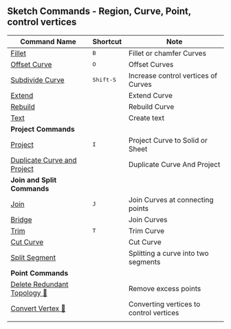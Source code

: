 ## Sketch Commands - Region, Curve, Point, control vertices
| Command Name                                                      | Shortcut           | Note                                    |
| ----------------------------------------------------------------- | ------------------ | --------------------------------------- |
| [Fillet](sketch/fillet)                                           | <kbd>B</kbd>       | Fillet or chamfer Curves                |
| [Offset Curve](sketch/offset-curve)                               | <kbd>O</kbd>       | Offset Curves                           |
| [Subdivide Curve](sketch/subdivide-curve)                         | <kbd>Shift-S</kbd> | Increase control vertices of Curves     |
| [Extend](sketch/extend)                                           |                    | Extend Curve                            |
| [Rebuild](sketch/rebuild)                                     |                    | Rebuild Curve                           |
| [Text](sketch/text)                                               |                    | Create text                             |
| **Project Commands**                                              |                    |                                         |
| [Project](sketch/project)                                         | <kbd>I</kbd>       | Project Curve to Solid or Sheet         |
| [Duplicate Curve and Project](sketch/duplicate-curve-and-project) |                    | Duplicate Curve And Project             |
| **Join and Split Commands**                                       |                    |                                         |
| [Join](sketch/join)                                               | <kbd>J</kbd>       | Join Curves at connecting points        |
| [Bridge](sketch/bridge)                                           |                    | Join Curves                             |
| [Trim](sketch/trim)                                               | <kbd>T</kbd>       | Trim Curve                              |
| [Cut Curve](sketch/cut-curve)                                 |                    | Cut Curve                               |
| [Split Segment](sketch/split-segment)                             |                    | Splitting a curve into two segments     |
| **Point Commands**                                                |                    |                                         |
| [Delete Redundant Topology 🚧](sketch/delete-redundant-topology) |                    | Remove excess points                    |
| [Convert Vertex 🚧](sketch/convert-vertex)                       |                    | Converting vertices to control vertices |
|                                                                   |                    |                                         |


